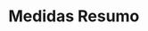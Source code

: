 # Medidas Resumo

<script src="https://unpkg.com/@lottiefiles/lottie-player@latest/dist/lottie-player.js"></script>
<lottie-player src="https://assets8.lottiefiles.com/private_files/lf30_rklapo5f.json"  background="transparent"  speed="1"  style="width: 300px; height: 300px;"  loop  autoplay></lottie-player>
